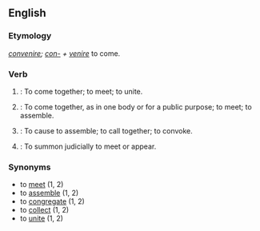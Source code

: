 ==English==

===Etymology===
{{L.}} ''[[convenire]]; [[con-]] + [[venire]]'' to come.

===Verb===
{{en-infl-reg-other-e|conven|e}}
# {{tag|intransitive}}: To come together; to meet; to unite.
# {{tag|intransitive}}: To come together, as in one body or for a public purpose; to meet; to assemble.
# {{tag|transitive}}: To cause to assemble; to call together; to convoke.
# {{tag|transitive}}: To summon judicially to meet or appear.

===Synonyms===
*to [[meet]] (1, 2)
*to [[assemble]] (1, 2)
*to [[congregate]] (1, 2)
*to [[collect]] (1, 2)
*to [[unite]] (1, 2)